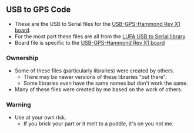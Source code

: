 == USB to GPS Code ==

*These are the USB to Serial files for the [http://land-boards.com/wiki/index.php?title=USB-GPS-Hammond USB-GPS-Hammond Rev X1 board].
*For the most part these files are all from the [http://www.fourwalledcubicle.com/LUFA.php LUFA USB to Serial library].
*Board file is specific to the [http://land-boards.com/wiki/index.php?title=USB-GPS-Hammond USB-GPS-Hammond Rev X1 board]

=== Ownership ===

* Some of these files (particularly libraries) were created by others.
** There may be newer versions of these libraries "out there".
** Some libraries even have the same names but don't work the same.
* Many of these files were created by me based on the work of others.

=== Warning ===

* Use at your own risk.
** If you brick your part or it melt to a puddle, it's on you not me.
